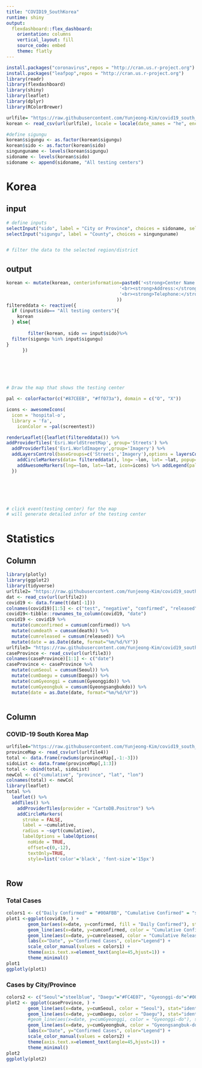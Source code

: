 ---
title: "COVID19_SouthKorea"
runtime: shiny
output: 
  flexdashboard::flex_dashboard:
    orientation: columns
    vertical_layout: fill
    source_code: embed
    theme: flatly
---

```{r setup, include=FALSE}
install.packages("coronavirus",repos = "http://cran.us.r-project.org")
install.packages("leafpop",repos = "http://cran.us.r-project.org")
library(readr)
library(flexdashboard)
library(shiny)
library(leaflet)
library(dplyr)
library(RColorBrewer)

urlfile= "https://raw.githubusercontent.com/Yunjeong-Kim/covid19_south_korea/master/COVID19_screening_centers.csv"
korean <- read_csv(url(urlfile), locale = locale(date_names = "he", encoding = "UTF-8"))

#define sigungu
korean$sigungu <- as.factor(korean$sigungu)
korean$sido <- as.factor(korean$sido)
singunguname <- levels(korean$sigungu)
sidoname <- levels(korean$sido)
sidoname <- append(sidoname, "All testing centers")

```




Korea
=======================================

input {.sidebar}
----------
```{r}

# define inputs
selectInput("sido", label = "City or Province", choices = sidoname, selected ="All testing centers")
selectInput("sigungu", label = "County", choices = singunguname)


# filter the data to the selected region/district

```

output
----------
```{r}
korean <- mutate(korean, centerinformation=paste0('<strong>Center Name: </strong>',centername,
                                          '<br><strong>Address:</strong> ', address,
                                          '<br><strong>Telephone:</strong> ', telephone
                                         )) 
filtereddata <- reactive({
  if (input$sido== "All testing centers"){
    korean
  } else{
      
        filter(korean, sido == input$sido)%>%
  filter(sigungu %in% input$sigungu)
}
      })





 
# Draw the map that shows the testing center

pal <- colorFactor(c("#87CEEB", "#ff073a"), domain = c("O", "X"))

icons <- awesomeIcons(
  icon = 'hospital-o',  
  library = 'fa',
    iconColor = ~pal(screentest))

renderLeaflet({leaflet(filtereddata()) %>%
addProviderTiles('Esri.WorldStreetMap', group='Streets') %>%
  addProviderTiles('Esri.WorldImagery',group='Imagery') %>%
  addLayersControl(baseGroups=c('Streets','Imagery'),options = layersControlOptions(collapsed = F, autoZIndex =T)) %>% 
    addCircleMarkers(data= filtereddata(), lng= ~lon, lat= ~lat, popup= ~centerinformation, color=~pal(screentest))  %>%
    addAwesomeMarkers(lng=~lon, lat=~lat, icon=icons) %>% addLegend(pal=pal, values=~screentest, title="Covid-19 test", opacity=1, position="bottomright")
  })
 





# click event(testing center) for the map
# will generate detailed infor of the testing center
```



Statistics
============================
Column {data-width=200}
-----------------------------------------------------------------------
```{r}
library(plotly)
library(ggplot2)
library(tidyverse)
urlfile2= "https://raw.githubusercontent.com/Yunjeong-Kim/covid19_south_korea/master/daily_total.csv"
dat <- read_csv(url(urlfile2))
covid19 <- data.frame(t(dat[-1]))
colnames(covid19)[1:5] <- c("test", "negative", "confirmed", "released", "death")
covid19<-tibble::rownames_to_column(covid19, "date") 
covid19 <- covid19 %>%
  mutate(cumconfirmed = cumsum(confirmed)) %>%
  mutate(cumdeath = cumsum(death)) %>%
  mutate(cumreleased = cumsum(released)) %>%
  mutate(date = as.Date(date, format="%m/%d/%Y"))
urlfile3= "https://raw.githubusercontent.com/Yunjeong-Kim/covid19_south_korea/master/daily_province.csv"
caseProvince <- read_csv(url(urlfile3))
colnames(caseProvince)[1:1] <- c("date")
caseProvince <- caseProvince %>%
  mutate(cumSeoul = cumsum(Seoul)) %>%
  mutate(cumDaegu = cumsum(Daegu)) %>%
  mutate(cumGyeonggi = cumsum(Gyeonggido)) %>%
  mutate(cumGyeongbuk = cumsum(Gyeongsangbukdo)) %>%
  mutate(date = as.Date(date, format="%m/%d/%Y"))
  
```


Column
-----------------------------------------------------------------------
### COVID-19 South Korea Map 
```{r}
urlfile4="https://raw.githubusercontent.com/Yunjeong-Kim/covid19_south_korea/master/daily_province_time_series.csv"
provinceMap <- read_csv(url(urlfile4))
total <- data.frame(rowSums(provinceMap[,-1:-3]))
sidoList <- data.frame(provinceMap[,1:3])
total <- cbind(total, sidoList)
newCol <- c("cumulative", "province", "lat", "lon")
colnames(total) <- newCol
library(leaflet)
total %>%
  leaflet() %>%
  addTiles() %>%
    addProviderTiles(provider = "CartoDB.Positron") %>%
    addCircleMarkers(
      stroke = FALSE, 
      label = ~cumulative, 
      radius = ~sqrt(cumulative),
      labelOptions = labelOptions(
        noHide = TRUE, 
        offset=c(0,-12),
        textOnly=TRUE, 
        style=list('color'='black', 'font-size'='15px')                                      ))
  
```

Row 
-----------------------------------------------------------------------

### Total Cases

```{r}
colors1 <- c("Daily Confirmed" = "#00AFBB", "Cumulative Confirmed" = "steelblue", "Cumulative Released" = "#E7B800")
plot1 <-ggplot(covid19, ) +
        geom_bar(aes(x=date, y=confirmed, fill = "Daily Confirmed"), stat = "identity") + 
        geom_line(aes(x=date, y=cumconfirmed, color = "Cumulative Confirmed"), stat="identity", size = 1.5) +
        geom_line(aes(x=date, y=cumreleased, color = "Cumulative Released"), stat="identity", size = 1.5) +
        labs(x="Date", y="Confirmed Cases", color="Legend") +
        scale_color_manual(values = colors1) +
        theme(axis.text.x=element_text(angle=45,hjust=1)) +
        theme_minimal()
plot1
ggplotly(plot1)
```

### Cases by City/Province

```{r}
colors2 <- c("Seoul"="steelblue", "Daegu"="#FC4E07", "Gyeonggi-do"="#00AFBB", "Gyeongsangbuk-do" = "#E7B800")
plot2 <- ggplot(caseProvince, ) +
        geom_line(aes(x=date, y=cumSeoul, color = "Seoul"), stat="identity", size = 1.5) +
        geom_line(aes(x=date, y=cumDaegu, color = "Daegu"), stat="identity", size = 1.5) +
        #geom_line(aes(x=date, y=cumGyeonggi, color = "Gyeonggi-do"), stat="identity", size = 1.5) +
        geom_line(aes(x=date, y=cumGyeongbuk, color = "Gyeongsangbuk-do"), stat="identity", size = 1.5) +
        labs(x="Date", y="Confirmed Cases", color="Legend") +
        scale_color_manual(values = colors2) +
        theme(axis.text.x=element_text(angle=45,hjust=1)) +
        theme_minimal()
plot2
ggplotly(plot2)
```
